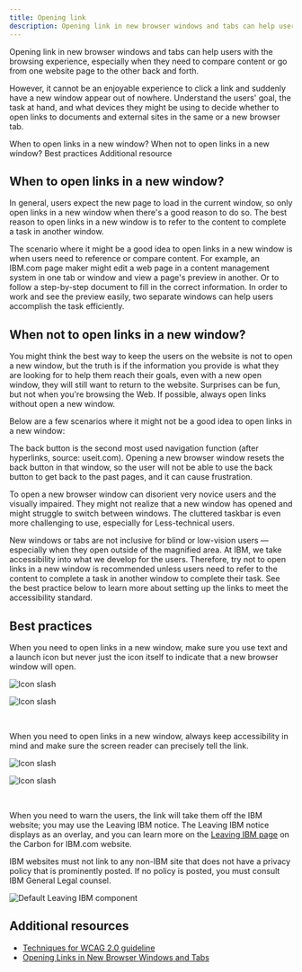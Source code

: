 ```yaml
---
title: Opening link
description: Opening link in new browser windows and tabs can help users with the browsing experience, especially when they need to compare content or go from one website page to the other back and forth.
---
```


<PageDescription>

Opening link in new browser windows and tabs can help users with the browsing experience, especially when they need to compare content or go from one website page to the other back and forth. 

However, it cannot be an enjoyable experience to click a link and suddenly have a new window appear out of nowhere. Understand the users' goal, the task at hand, and what devices they might be using to decide whether to open links to documents and external sites in the same or a new browser tab.

</PageDescription>

<AnchorLinks>

<AnchorLink>When to open links in a new window?</AnchorLink>
<AnchorLink>When not to open links in a new window?</AnchorLink>
<AnchorLink>Best practices</AnchorLink>
<AnchorLink>Additional resource</AnchorLink>

</AnchorLinks>

## When to open links in a new window?

In general, users expect the new page to load in the current window, so only open links in a new window when there's a good reason to do so. The best reason to open links in a new window is to refer to the content to complete a task in another window. 

The scenario where it might be a good idea to open links in a new window is when users need to reference or compare content. For example, an IBM.com page maker might edit a web page in a content management system in one tab or window and view a page's preview in another. Or to follow a step-by-step document to fill in the correct information. In order to work and see the preview easily, two separate windows can help users accomplish the task efficiently.

## When not to open links in a new window?

You might think the best way to keep the users on the website is not to open a new window, but the truth is if the information you provide is what they are looking for to help them reach their goals, even with a new open window, they will still want to return to the website. Surprises can be fun, but not when you're browsing the Web. If possible, always open links without open a new window.

Below are a few scenarios where it might not be a good idea to open links in a new window:

<Title>When users rely on the back button for browsing</Title>

The back button is the second most used navigation function (after hyperlinks, source: useit.com). Opening a new browser window resets the back button in that window, so the user will not be able to use the back button to get back to the past pages, and it can cause frustration.

<Title>When users need to complete a task with focus</Title>

To open a new browser window can disorient very novice users and the visually impaired. They might not realize that a new window has opened and might struggle to switch between windows. The cluttered taskbar is even more challenging to use, especially for Less-technical users. 

<Title>When accessibility is a concern</Title>

New windows or tabs are not inclusive for blind or low-vision users — especially when they open outside of the magnified area. At IBM, we take accessibility into what we develop for the users. Therefore, try not to open links in a new window is recommended unless users need to refer to the content to complete a task in another window to complete their task. See the best practice below to learn more about setting up the links to meet the accessibility standard.

## Best practices

When you need to open links in a new window, make sure you use text and a launch icon but never just the icon itself to indicate that a new browser window will open.

<Row>
 <Column colMd={4} colLg={4} >
   <DoDontExample type="do" >

 ![Icon slash ](../../images//guidelines/opening-link/icon_launch.jpg)

   </DoDontExample>
 </Column>  
 <Column colMd={4} colLg={4}>
   <DoDontExample >

 ![Icon slash ](../../images/guidelines/opening-link/icon_arrow.jpg)

   </DoDontExample>
 </Column>
 </Row>
 
 <br/>

When you need to open links in a new window, always keep accessibility in mind and make sure the screen reader can precisely tell the link.

<Row>
 <Column colMd={4} colLg={4} >
   <DoDontExample type="do" >

 ![Icon slash ](../../images//guidelines/opening-link/textlink_do.jpg)

   </DoDontExample>
 </Column>  
 <Column colMd={4} colLg={4}>
   <DoDontExample >

 ![Icon slash ](../../images/guidelines/opening-link/textlink_do_not.jpg)

   </DoDontExample>
 </Column>
 </Row>
 
 <br/>
 
When you need to warn the users, the link will take them off the IBM website; you may use the Leaving IBM notice. The Leaving IBM notice displays as an overlay, and you can learn more on the [Leaving IBM page](https://www.ibm.com/standards/web/carbon-for-ibm-dotcom/components/leaving-ibm) on the Carbon for IBM.com website.

IBM websites must not link to any non-IBM site that does not have a privacy policy that is prominently posted. If no policy is posted, you must consult IBM General Legal counsel.

<Row>
<Column colMd={8} colLg={8}>

![Default Leaving IBM component](../../images/component/leaving-ibm/leaving-ibm-default.jpg)

</Column>
</Row>

## Additional resources

* [Techniques for WCAG 2.0 guideline](https://www.w3.org/TR/WCAG20-TECHS/G200.html)
* [Opening Links in New Browser Windows and Tabs](https://www.nngroup.com/articles/new-browser-windows-and-tabs/)
